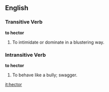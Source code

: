 ==English==
===Transitive Verb===
'''to hector'''
#To intimidate or dominate in a blustering way.
===Intransitive Verb===
'''to hector'''
#To behave like a bully; swagger.

[[it:hector]]